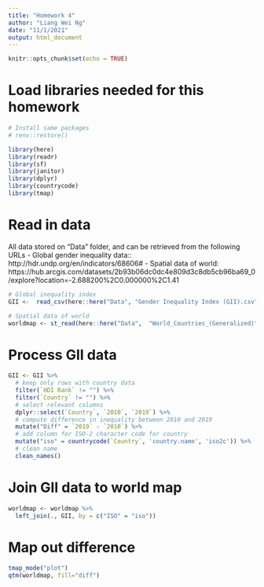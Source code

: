 ```yaml
---
title: "Homework 4"
author: "Liang Wei Ng"
date: "11/1/2021"
output: html_document
---
```


```r
knitr::opts_chunk$set(echo = TRUE)
```

# Load libraries needed for this homework


```r

# Install same packages 
# renv::restore()

library(here)
library(readr)
library(sf)
library(janitor)
library(dplyr)
library(countrycode)
library(tmap)

```

# Read in data

All data stored on "Data" folder, and can be retrieved from the following URLs
- Global gender inequality data:: http://hdr.undp.org/en/indicators/68606#
- Spatial data of world: https://hub.arcgis.com/datasets/2b93b06dc0dc4e809d3c8db5cb96ba69_0/explore?location=-2.688200%2C0.000000%2C1.41

```r

# Global inequality index
GII <-  read_csv(here::here("Data", "Gender Inequality Index (GII).csv"), locale = locale(encoding = "latin1"), na="..",skip=5)

# Spatial data of world
worldmap <- st_read(here::here("Data",  "World_Countries_(Generalized)", "World_Countries__Generalized_.shp"))

```

# Process GII data

```r

GII <- GII %>%
  # keep only rows with country data
  filter(`HDI Rank` != "") %>%
  filter(`Country` != "") %>%
  # select relevant columns
  dplyr::select(`Country`, `2010`, `2019`) %>%
  # compute difference in inequality between 2010 and 2019
  mutate("Diff" = `2019` - `2010`) %>%
  # add column for ISO-2 character code for country
  mutate("iso" = countrycode(`Country`, 'country.name', 'iso2c')) %>%
  # clean name
  clean_names()

```

# Join GII data to world map

```r

worldmap <- worldmap %>%
  left_join(., GII, by = c("ISO" = "iso"))

```

# Map out difference

```r

tmap_mode("plot")
qtm(worldmap, fill="diff")

```

